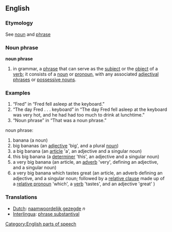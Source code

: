 ==English==
===Etymology===
See [[noun]] and [[phrase]]
===Noun phrase===
'''noun phrase'''
# in grammar, a [[phrase]] that can serve as the [[subject]] or the [[object]] of a [[verb]]; it consists of a [[noun]] or [[pronoun]], with any associated [[adjectival phrases]] or [[possessive noun]]s.
===Examples===
# “Fred” in “Fred fell asleep at the keyboard.”
# “The day Fred . . . keyboard” in “The day Fred fell asleep at the keyboard was very hot, and he had had too much to drink at lunchtime.”
# “Noun phrase” in “That was a noun phrase.”
noun phrase:
# banana (a noun)
# big bananas (an [[adjective]] 'big', and a plural [[noun]])
# a big banana (an [[article]] 'a', an adjective and a singular noun)
# this big banana (a [[determiner]] 'this', an adjective and a singular noun)
# a very big banana (an article, an [[adverb]] 'very', defining an adjective, and a singular noun)
# a very big banana which tastes great (an article, an adverb defining an adjective, and a singular noun; followed by a [[relative clause]] made up of a [[relative pronoun]] 'which', a [[verb]] 'tastes', and an adjective 'great' )

===Translations===
*[[Dutch]]: [[naamwoordelijk gezegde]] ''n''
*[[Interlingua]]: [[phrase substantival]]

[[Category:English parts of speech]]